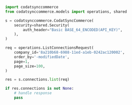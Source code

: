 ```python List.py
import codatsynccommerce
from codatsynccommerce.models import operations, shared

s = codatsynccommerce.CodatSyncCommerce(
    security=shared.Security(
        auth_header="Basic BASE_64_ENCODED(API_KEY)",
    ),
)

req = operations.ListConnectionsRequest(
    company_id='8a210b68-6988-11ed-a1eb-0242ac120002',
    order_by='-modifiedDate',
    page=1,
    page_size=100,
)

res = s.connections.list(req)

if res.connections is not None:
    # handle response
    pass
```
